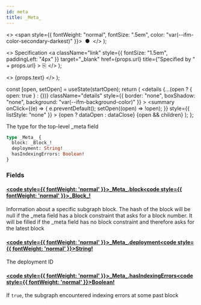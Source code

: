 ```yaml
---
id: meta
title: _Meta_
---
```


<head>
  <meta content="noindex" name="robots" />
  <meta charset="utf-8" />
</head>

  <>
    <span style={{ fontWeight: "normal", fontSize: ".5em", color: "var(--ifm-color-secondary-darkest)" }}>
      &nbsp;●&nbsp;
    </span>
  </>
);

  <>
    Specification
    <a
      className="link"
      style={{ fontSize: "1.5em", paddingLeft: "4px" }}
      target="_blank"
      href={props.url}
      title={"Specified by " + props.url}
    >
      ⎘
    </a>
  </>
);

  <>
    <span className={props.class}>{props.text}</span>
  </>
);


  const [open, setOpen] = useState(startOpen);
  return (
    <details
      {...(open ? { open: true } : {})}
      className="details"
      style={{ border: "none", boxShadow: "none", background: "var(--ifm-background-color)" }}
    >
      <summary
        onClick={(e) => {
          e.preventDefault();
          setOpen((open) => !open);
        }}
        style={{ listStyle: "none" }}
      >
        {open ? dataOpen : dataClose}
      </summary>
      {open && children}
    </details>
  );
};

The type for the top-level \_meta field

```graphql
type _Meta_ {
  block: _Block_!
  deployment: String!
  hasIndexingErrors: Boolean!
}
```

### Fields

#### [<code style={{ fontWeight: 'normal' }}>\_Meta\_.<b>block</b></code>](#)<Bullet />[<code style={{ fontWeight: 'normal' }}><b>\_Block\_!</b></code>](/docs/api/flow/graphql/the-graph/objects/block.mdx) <Badge class="badge badge--secondary badge--non_null" text="non-null"/> <Badge class="badge badge--secondary " text="object"/>

Information about a specific subgraph block. The hash of the block
will be null if the \_meta field has a block constraint that asks for
a block number. It will be filled if the \_meta field has no block constraint
and therefore asks for the latest block

#### [<code style={{ fontWeight: 'normal' }}>\_Meta\_.<b>deployment</b></code>](#)<Bullet />[<code style={{ fontWeight: 'normal' }}><b>String!</b></code>](/docs/api/flow/graphql/the-graph/scalars/string.mdx) <Badge class="badge badge--secondary badge--non_null" text="non-null"/> <Badge class="badge badge--secondary " text="scalar"/>

The deployment ID

#### [<code style={{ fontWeight: 'normal' }}>\_Meta\_.<b>hasIndexingErrors</b></code>](#)<Bullet />[<code style={{ fontWeight: 'normal' }}><b>Boolean!</b></code>](/docs/api/flow/graphql/the-graph/scalars/boolean.mdx) <Badge class="badge badge--secondary badge--non_null" text="non-null"/> <Badge class="badge badge--secondary " text="scalar"/>

If `true`, the subgraph encountered indexing errors at some past block
